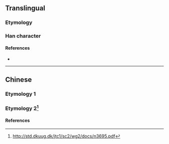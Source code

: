{{character info/new}}
{{also|蘭}}
==Translingual==

===Etymology===
{{Han simp|蘭|f=艹|t=丷|f2=闌|t2=三}}

===Han character===
{{Han char|rn=12|rad=八|as=03|sn=5|four=|canj=TMM|ids=⿱丷三 or ⿱䒑二}}

====References====
* {{Han ref|kx=0078.021|hdz=10242.020|uh=5170}}

----

==Chinese==
===Etymology 1===
{{zh-see|蘭}}
===Etymology 2<ref name="West 2009-10-01 page.55">http://std.dkuug.dk/jtc1/sc2/wg2/docs/n3695.pdf</ref>===
{{zh-see|阑|ss}}

====References====

<references/>